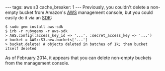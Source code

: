 ---
tags: aws s3
cache_breaker: 1
---
Previously, you couldn't delete a non-empty bucket from Amazon's [[AWS]] management console, but you could easily do it via an [[SDK]]:

<pre lang="shell">$ sudo gem install aws-sdk
$ irb -r rubygems -r aws-sdk
> AWS.config(:access_key_id => '...', :secret_access_key => '...')
> bucket = AWS::S3.new.buckets['...']
> bucket.delete! # objects deleted in batches of 1k; then bucket itself deleted</pre>

As of February 2014, it appears that you can delete non-empty buckets from the management console.

